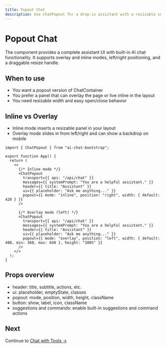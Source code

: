 ```yaml
---
title: Popout Chat
description: Use ChatPopout for a drop-in assistant with a resizable inline or overlay panel.
---
```



# Popout Chat

The <API name="ChatPopout" /> component provides a complete assistant UI with built-in AI chat functionality. It supports overlay and inline modes, left/right positioning, and a draggable resize handle.

<PopoutDocsBlock />

## When to use

- You want a popout version of ChatContainer
- You prefer a panel that can overlay the page or live inline in the layout
- You need resizable width and easy open/close behavior

## Inline vs Overlay

- Inline mode inserts a resizable panel in your layout
- Overlay mode slides in from left/right and can show a backdrop on mobile

```tsx
import { ChatPopout } from "ai-chat-bootstrap";

export function App() {
  return (
    <>
      {/* Inline mode */}
      <ChatPopout
        transport={{ api: "/api/chat" }}
        messages={{ systemPrompt: "You are a helpful assistant." }}
        header={{ title: "Assistant" }}
        ui={{ placeholder: "Ask me anything..." }}
        popout={{ mode: "inline", position: "right", width: { default: 420 } }}
      />

      {/* Overlay mode (left) */}
      <ChatPopout
        transport={{ api: "/api/chat" }}
        messages={{ systemPrompt: "You are a helpful assistant." }}
        header={{ title: "Assistant" }}
        ui={{ placeholder: "Ask me anything..." }}
        popout={{ mode: "overlay", position: "left", width: { default: 480, min: 360, max: 640 }, height: "100%" }}
      />
    </>
  );
}
```

## Props overview

- header: title, subtitle, actions, etc.
- ui: placeholder, emptyState, classes
- popout: mode, position, width, height, className
- button: show, label, icon, className
- suggestions and commands: enable built-in suggestions and command actions

## Next

Continue to [Chat with Tools →](/chat/chat-with-tools)
